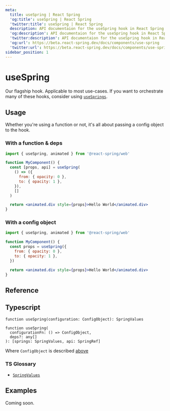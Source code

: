 ```yaml
---
meta:
  title: useSpring | React Spring
  'og:title': useSpring | React Spring
  'twitter:title': useSpring | React Spring
  description: API documentaion for the useSpring hook in React Spring.
  'og:description': API documentaion for the useSpring hook in React Spring.
  'twitter:description': API documentaion for the useSpring hook in React Spring.
  'og:url': https://beta.react-spring.dev/docs/components/use-spring
  'twitter:url': https://beta.react-spring.dev/docs/components/use-spring
sidebar_position: 1
---
```


# useSpring

Our flagship hook. Applicable to most use-cases. If you want to orchestrate many of these hooks, consider using [`useSprings`](/components/use-springs).

## Usage

Whether you're using a function or not, it's all about passing a config object to the hook.

### With a function & deps

```jsx lines=1,4-10,12
import { useSpring, animated } from '@react-spring/web'

function MyComponent() {
  const [props, api] = useSpring(
    () => ({
      from: { opacity: 0 },
      to: { opacity: 1 },
    }),
    []
  )

  return <animated.div style={props}>Hello World</animated.div>
}
```

### With a config object

```jsx lines=1,4-7,9
import { useSpring, animated } from '@react-spring/web'

function MyComponent() {
  const props = useSpring({
    from: { opacity: 0 },
    to: { opacity: 1 },
  })

  return <animated.div style={props}>Hello World</animated.div>
}
```

## Reference


<TablesConfiguration />

## Typescript

```tsx
function useSpring(configuration: ConfigObject): SpringValues

function useSpring(
  configurationFn: () => ConfigObject,
  deps?: any[]
): [springs: SpringValues, api: SpringRef]
```

Where `ConfigObject` is described [above](#reference)

### TS Glossary

- [`SpringValues`](/docs/typescript#springvalues)

## Examples

Coming soon.
